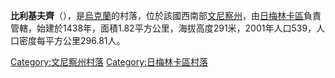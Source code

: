 {{coord|49|7|23|N|28|2|8|E|scale:30000|display=title}}

'''比利基夫齊'''（{{lang-uk|Біликівці}}），是[[烏克蘭|烏克蘭]]的村落，位於該國西南部[[文尼察州|文尼察州]]，由[[日梅林卡區|日梅林卡區]]負責管轄，始建於1438年，面積1.82平方公里，海拔高度291米，2001年人口539，人口密度每平方公里296.81人。

[[Category:文尼察州村落|Category:文尼察州村落]]
[[Category:日梅林卡區村落|Category:日梅林卡區村落]]


{{Vinnytsia-geo-stub}}